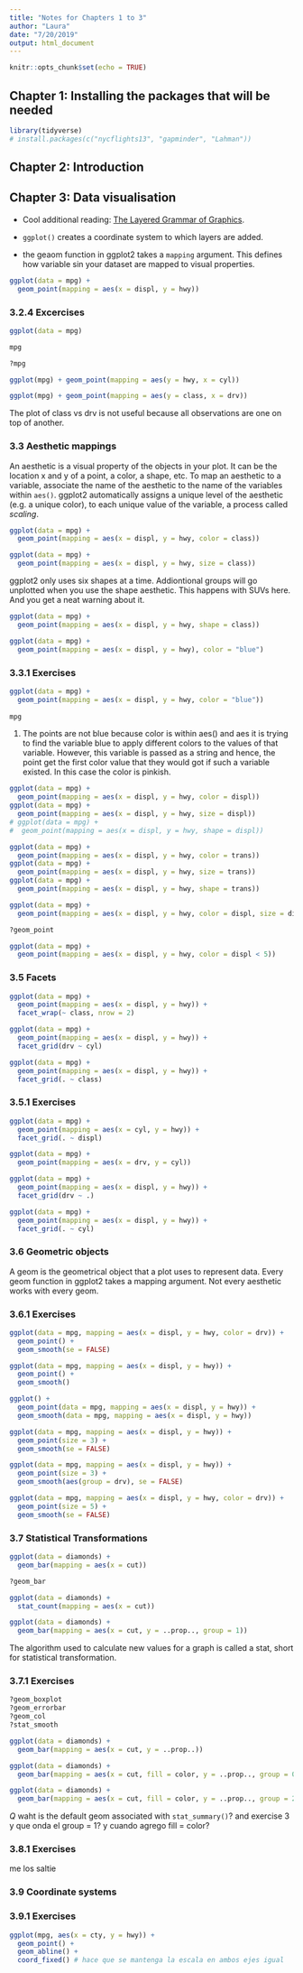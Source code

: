 ```yaml
---
title: "Notes for Chapters 1 to 3"
author: "Laura"
date: "7/20/2019"
output: html_document
---
```


```r
knitr::opts_chunk$set(echo = TRUE)
```

## Chapter 1: Installing the packages that will be needed

```r
library(tidyverse)
# install.packages(c("nycflights13", "gapminder", "Lahman"))

```

## Chapter 2: Introduction

## Chapter 3: Data visualisation

* Cool additional reading: [The Layered Grammar of Graphics](http://vita.had.co.nz/papers/layered-grammar.pdf).

* `ggplot()` creates a coordinate system to which layers are added.

* the geaom function in ggplot2 takes a ` mapping` argument. This defines how variable sin your dataset are mapped to visual properties.

```r
ggplot(data = mpg) +
  geom_point(mapping = aes(x = displ, y = hwy))
```


### 3.2.4 Excercises

```r

ggplot(data = mpg)

mpg

?mpg

ggplot(mpg) + geom_point(mapping = aes(y = hwy, x = cyl))

ggplot(mpg) + geom_point(mapping = aes(y = class, x = drv))

```

The plot of class vs drv is not useful because all observations are one on top of another.

### 3.3 Aesthetic mappings

An aesthetic is a visual property of the objects in your plot. It can be the location x and y of a point, a color, a shape, etc. To map an aesthetic to a variable, associate the name of the aesthetic to the name of the variables within `aes()`. ggplot2 automatically assigns a unique level of the aesthetic (e.g. a unique color), to each unique value of the variable, a process called _scaling_.

```r

ggplot(data = mpg) +
  geom_point(mapping = aes(x = displ, y = hwy, color = class))

```
```r
ggplot(data = mpg) +
  geom_point(mapping = aes(x = displ, y = hwy, size = class))

```

ggplot2 only uses six shapes at a time. Addiontional groups will go unplotted when you use the shape aesthetic. This happens with SUVs here. And you get a neat warning about it.

```r
ggplot(data = mpg) +
  geom_point(mapping = aes(x = displ, y = hwy, shape = class))

```
```r

ggplot(data = mpg) +
  geom_point(mapping = aes(x = displ, y = hwy), color = "blue")

```

### 3.3.1 Exercises

```r

ggplot(data = mpg) +
  geom_point(mapping = aes(x = displ, y = hwy, color = "blue"))
  
mpg

```

1. The points are not blue because color is within aes() and aes it is trying to find the variable blue to apply different colors to the values of that variable. However, this variable is passed as a string and hence, the point get the first color value that they would got if such a variable existed. In this case the color is pinkish.

```r

ggplot(data = mpg) +
  geom_point(mapping = aes(x = displ, y = hwy, color = displ))
ggplot(data = mpg) +
  geom_point(mapping = aes(x = displ, y = hwy, size = displ))
# ggplot(data = mpg) +
#  geom_point(mapping = aes(x = displ, y = hwy, shape = displ))

ggplot(data = mpg) +
  geom_point(mapping = aes(x = displ, y = hwy, color = trans))
ggplot(data = mpg) +
  geom_point(mapping = aes(x = displ, y = hwy, size = trans))
ggplot(data = mpg) +
  geom_point(mapping = aes(x = displ, y = hwy, shape = trans))
```
 

```r

ggplot(data = mpg) +
  geom_point(mapping = aes(x = displ, y = hwy, color = displ, size = displ))

?geom_point

ggplot(data = mpg) +
  geom_point(mapping = aes(x = displ, y = hwy, color = displ < 5))

```

### 3.5 Facets

```r

ggplot(data = mpg) +
  geom_point(mapping = aes(x = displ, y = hwy)) +
  facet_wrap(~ class, nrow = 2)
```


```r

ggplot(data = mpg) +
  geom_point(mapping = aes(x = displ, y = hwy)) +
  facet_grid(drv ~ cyl)
```

```r

ggplot(data = mpg) +
  geom_point(mapping = aes(x = displ, y = hwy)) +
  facet_grid(. ~ class)
```

### 3.5.1 Exercises

```r
ggplot(data = mpg) +
  geom_point(mapping = aes(x = cyl, y = hwy)) +
  facet_grid(. ~ displ)
```

```r

ggplot(data = mpg) +
  geom_point(mapping = aes(x = drv, y = cyl))
```

```r
ggplot(data = mpg) +
  geom_point(mapping = aes(x = displ, y = hwy)) +
  facet_grid(drv ~ .)

ggplot(data = mpg) +
  geom_point(mapping = aes(x = displ, y = hwy)) +
  facet_grid(. ~ cyl)
```

### 3.6 Geometric objects

A geom is the geometrical object that a plot uses to represent data. Every geom function in ggplot2 takes a mapping argument. Not every aesthetic works with every geom.

### 3.6.1 Exercises

```r

ggplot(data = mpg, mapping = aes(x = displ, y = hwy, color = drv)) +
  geom_point() +
  geom_smooth(se = FALSE)

```
```r

ggplot(data = mpg, mapping = aes(x = displ, y = hwy)) +
  geom_point() +
  geom_smooth()

ggplot() +
  geom_point(data = mpg, mapping = aes(x = displ, y = hwy)) +
  geom_smooth(data = mpg, mapping = aes(x = displ, y = hwy))
```

```r

ggplot(data = mpg, mapping = aes(x = displ, y = hwy)) +
  geom_point(size = 3) +
  geom_smooth(se = FALSE)

ggplot(data = mpg, mapping = aes(x = displ, y = hwy)) +
  geom_point(size = 3) +
  geom_smooth(aes(group = drv), se = FALSE)

ggplot(data = mpg, mapping = aes(x = displ, y = hwy, color = drv)) +
  geom_point(size = 5) +
  geom_smooth(se = FALSE)


```
### 3.7 Statistical Transformations

```r
ggplot(data = diamonds) +
  geom_bar(mapping = aes(x = cut))

?geom_bar

ggplot(data = diamonds) +
  stat_count(mapping = aes(x = cut))

ggplot(data = diamonds) +
  geom_bar(mapping = aes(x = cut, y = ..prop.., group = 1))

```

The algorithm used to calculate new values for a graph is called a stat, short for statistical transformation.

### 3.7.1 Exercises

```r
?geom_boxplot
?geom_errorbar
?geom_col
?stat_smooth

ggplot(data = diamonds) +
  geom_bar(mapping = aes(x = cut, y = ..prop..))

ggplot(data = diamonds) +
  geom_bar(mapping = aes(x = cut, fill = color, y = ..prop.., group = 0.5))

ggplot(data = diamonds) +
  geom_bar(mapping = aes(x = cut, fill = color, y = ..prop.., group = 2))


```

*Q* waht is the default geom associated with ` stat_summary()`? and exercise 3 y que onda el group = 1? y cuando agrego fill = color?

### 3.8.1 Exercises

me los saltie

### 3.9 Coordinate systems

### 3.9.1 Exercises

```r
ggplot(mpg, aes(x = cty, y = hwy)) +
  geom_point() +
  geom_abline() +
  coord_fixed() # hace que se mantenga la escala en ambos ejes igual
```


